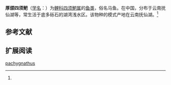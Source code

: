 {{Speciesbox
| name = 厚颌四须鲃
| status = 
| status_system = 
| image = 
| genus = Barbodes
| species = pachygnathus
| authority = Wang et al, 1982<ref name='id5943'>{{cite web| url =http://www.bioinfo.cn/db05/BjdwSpecies.php?action=view&id=5943| title =厚颌四须鲃| work =中国动物物种编目数据库| publisher =中国科学院微生物研究所| author =中国科学院动物研究所| accessdate =2009-04-11| deadurl =yes| archiveurl =https://web.archive.org/web/20160305085056/http://www.bioinfo.cn/db05/BjdwSpecies.php?action=view&id=5943| archivedate =2016-03-05}}</ref>
}}

'''厚颌四须鲃'''（[[学名|学名]]：{{lang|la|''Barbodes pachygnathus''}}）为[[鲤科|鲤科]][[四须鲃属|四须鲃属]]的[[鱼类|鱼类]]，俗名马鱼。在中国，分布于云南抚仙湖等，常生活于底多砾石的湖湾浅水区。该物种的模式产地在云南抚仙湖。<ref name='id5943'/>

== 参考文献 ==
{{reflist}}

== 扩展阅读 ==
{{refbegin}}
{{wikispecies-inline|Barbodes pachygnathus|厚颌四须鲃}}
{{refend}}

[[Category:四须鲃属|pachygnathus]]


{{鯉形目小作品}}